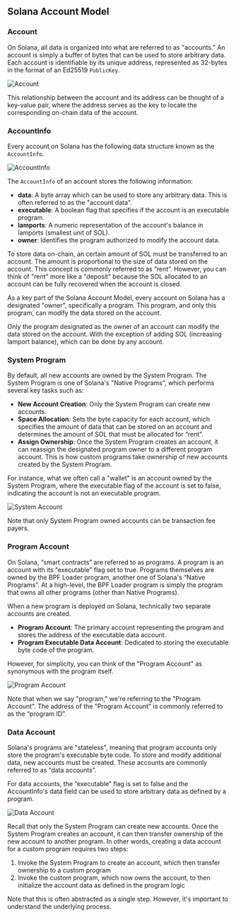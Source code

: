 
## Solana Account Model

### Account 

On Solana, all data is organized into what are referred to as "accounts.”
An account is simply a buffer of bytes that can be used to store arbitrary data.
Each account is identifiable by its unique address, represented as 32-bytes in the format of an Ed25519 `PublicKey`.

![Account](/solana/account-model/account.png)

This relationship between the account and its address can be thought of a key-value pair, where the address serves as the key to locate the corresponding on-chain data of the account.

### AccountInfo

Every account on Solana has the following data structure known as the `AccountInfo`.

![AccountInfo](/solana/account-model/accountinfo.png)

The `AccountInfo` of an account stores the following information:

- **data**: A byte array which can be used to store any arbitrary data. This is often referred to as the "account data".
- **executable**: A boolean flag that specifies if the account is an executable program.
- **lamports**: A numeric representation of the account's balance in lamports (smallest unit of SOL).
- **owner**: Identifies the program authorized to modify the account data.

To store data on-chain, an certain amount of SOL must be transferred to an account. The amount is proportional to the size of data stored on the account.
This concept is commonly referred to as “rent”.
However, you can think of "rent" more like a "deposit" because the SOL allocated to an account can be fully recovered when the account is closed.

As a key part of the Solana Account Model, every account on Solana has a designated "owner", specifically a program.
This program, and only this program, can modify the data stored on the account.

<Callout>
  Only the program designated as the owner of an account can modify the data stored on the account.
  With the exception of adding SOL (increasing lamport balance), which can be done by any account.
</Callout>

### System Program

By default, all new accounts are owned by the System Program.
The System Program is one of Solana's "Native Programs", which performs several key tasks such as:

- **New Account Creation**: Only the System Program can create new accounts.
- **Space Allocation**: Sets the byte capacity for each account, which specifies the amount of data that can be stored on an account and determines the amount of SOL that must be allocated for “rent”.
- **Assign Ownership**: Once the System Program creates an account, it can reassign the designated program owner to a different program account.
    This is how custom programs take ownership of new accounts created by the System Program.

For instance, what we often call a "wallet" is an account owned by the System Program, where the executable flag of the account is set to false, indicating the account is not an executable program.

![System Account](/solana/account-model/system-account.png)

<Callout>
  Note that only System Program owned accounts can be transaction fee payers.
</Callout>

### Program Account

On Solana, “smart contracts” are referred to as programs. A program is an account with its “executable” flag set to true.
Programs themselves are owned by the BPF Loader program, another one of Solana's “Native Programs”. 
At a high-level, the BPF Loader program is simply the program that owns all other programs (other than Native Programs).

When a new program is deployed on Solana, technically two separate accounts are created.

- **Program Account**: The primary account representing the program and stores the address of the executable data account.
- **Program Executable Data Account**: Dedicated to storing the executable byte code of the program.

However, for simplicity, you can think of the "Program Account" as synonymous with the program itself.

![Program Account](/solana/account-model/program-account.png)

Note that when we say "program," we're referring to the "Program Account". The address of the "Program Account" is commonly referred to as the “program ID”.

### Data Account

Solana's programs are "stateless", meaning that program accounts only store the program's executable byte code.
To store and modify additional data, new accounts must be created.
These accounts are commonly referred to as “data accounts”.

For data accounts, the “executable” flag is set to false and the AccountInfo's data field can be used to store arbitrary data as defined by a program.

![Data Account](/solana/account-model/data-account.png)

Recall that only the System Program can create new accounts.
Once the System Program creates an account, it can then transfer ownership of the new account to another program.
In other words, creating a data account for a custom program requires two steps:

1. Invoke the System Program to create an account, which then transfer ownership to a custom program
2. Invoke the custom program, which now owns the account, to then initialize the account data as defined in the program logic

Note that this is often abstracted as a single step. However, it's important to understand the underlying process.